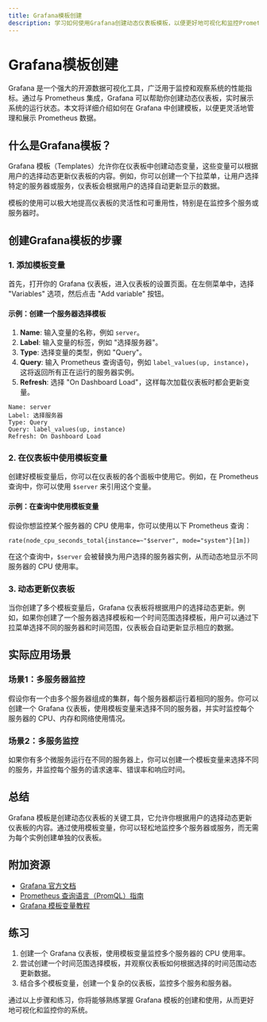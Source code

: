 ```yaml
---
title: Grafana模板创建
description: 学习如何使用Grafana创建动态仪表板模板，以便更好地可视化和监控Prometheus数据。
---
```


# Grafana模板创建

Grafana 是一个强大的开源数据可视化工具，广泛用于监控和观察系统的性能指标。通过与 Prometheus 集成，Grafana 可以帮助你创建动态仪表板，实时展示系统的运行状态。本文将详细介绍如何在 Grafana 中创建模板，以便更灵活地管理和展示 Prometheus 数据。

## 什么是Grafana模板？

Grafana 模板（Templates）允许你在仪表板中创建动态变量，这些变量可以根据用户的选择动态更新仪表板的内容。例如，你可以创建一个下拉菜单，让用户选择特定的服务器或服务，仪表板会根据用户的选择自动更新显示的数据。

模板的使用可以极大地提高仪表板的灵活性和可重用性，特别是在监控多个服务或服务器时。

## 创建Grafana模板的步骤

### 1. 添加模板变量

首先，打开你的 Grafana 仪表板，进入仪表板的设置页面。在左侧菜单中，选择 "Variables" 选项，然后点击 "Add variable" 按钮。

#### 示例：创建一个服务器选择模板

1. **Name**: 输入变量的名称，例如 `server`。
2. **Label**: 输入变量的标签，例如 "选择服务器"。
3. **Type**: 选择变量的类型，例如 "Query"。
4. **Query**: 输入 Prometheus 查询语句，例如 `label_values(up, instance)`，这将返回所有正在运行的服务器实例。
5. **Refresh**: 选择 "On Dashboard Load"，这样每次加载仪表板时都会更新变量。

```plaintext
Name: server
Label: 选择服务器
Type: Query
Query: label_values(up, instance)
Refresh: On Dashboard Load
```

### 2. 在仪表板中使用模板变量

创建好模板变量后，你可以在仪表板的各个面板中使用它。例如，在 Prometheus 查询中，你可以使用 `$server` 来引用这个变量。

#### 示例：在查询中使用模板变量

假设你想监控某个服务器的 CPU 使用率，你可以使用以下 Prometheus 查询：

```plaintext
rate(node_cpu_seconds_total{instance=~"$server", mode="system"}[1m])
```

在这个查询中，`$server` 会被替换为用户选择的服务器实例，从而动态地显示不同服务器的 CPU 使用率。

### 3. 动态更新仪表板

当你创建了多个模板变量后，Grafana 仪表板将根据用户的选择动态更新。例如，如果你创建了一个服务器选择模板和一个时间范围选择模板，用户可以通过下拉菜单选择不同的服务器和时间范围，仪表板会自动更新显示相应的数据。

## 实际应用场景

### 场景1：多服务器监控

假设你有一个由多个服务器组成的集群，每个服务器都运行着相同的服务。你可以创建一个 Grafana 仪表板，使用模板变量来选择不同的服务器，并实时监控每个服务器的 CPU、内存和网络使用情况。

### 场景2：多服务监控

如果你有多个微服务运行在不同的服务器上，你可以创建一个模板变量来选择不同的服务，并监控每个服务的请求速率、错误率和响应时间。

## 总结

Grafana 模板是创建动态仪表板的关键工具，它允许你根据用户的选择动态更新仪表板的内容。通过使用模板变量，你可以轻松地监控多个服务器或服务，而无需为每个实例创建单独的仪表板。

## 附加资源

- [Grafana 官方文档](https://grafana.com/docs/grafana/latest/)
- [Prometheus 查询语言（PromQL）指南](https://prometheus.io/docs/prometheus/latest/querying/basics/)
- [Grafana 模板变量教程](https://grafana.com/tutorials/grafana-fundamentals/#template-variables)

## 练习

1. 创建一个 Grafana 仪表板，使用模板变量监控多个服务器的 CPU 使用率。
2. 尝试创建一个时间范围选择模板，并观察仪表板如何根据选择的时间范围动态更新数据。
3. 结合多个模板变量，创建一个复杂的仪表板，监控多个服务和服务器。

通过以上步骤和练习，你将能够熟练掌握 Grafana 模板的创建和使用，从而更好地可视化和监控你的系统。